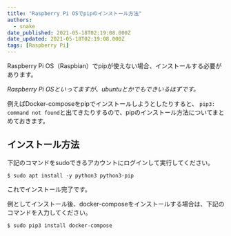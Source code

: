 ```yaml
---
title: "Raspberry Pi OSでpipのインストール方法"
authors:
  - snake
date_published: 2021-05-18T02:19:08.000Z
date_updated: 2021-05-18T02:19:08.000Z
tags: [Raspberry Pi]
---
```


Raspberry Pi OS（Raspbian）でpipが使えない場合、インストールする必要があります。

*Raspberry Pi OSといってますが、ubuntuとかでもできいるはずです。*

例えばDocker-composeをpipでインストールしようとしたりすると、 `pip3: command not found`と出てきたりするので、pipのインストール方法についてまとめておきます。

## インストール方法

下記のコマンドをsudoできるアカウントにログインして実行してください。

    $ sudo apt install -y python3 python3-pip

これでインストール完了です。

例としてインストール後、docker-composeをインストールする場合は、下記のコマンドを入力してください。

    $ sudo pip3 install docker-compose
